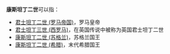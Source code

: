 '''康斯坦丁二世'''可以指：

* [[君士坦丁二世_(罗马帝国)|君士坦丁二世 (罗马帝国)]]，罗马皇帝
* [[君士坦丁三世_(西罗马)|君士坦丁三世 (西罗马)]]，在英国传说中被称为英国君士坦丁二世
* [[康斯坦丁二世_(苏格兰)|康斯坦丁二世 (苏格兰)]]，苏格兰国王
* [[康斯坦丁二世_(希腊)|康斯坦丁二世 (希腊)]]，末代希腊国王

{{disambig|cat=六字消歧义}}